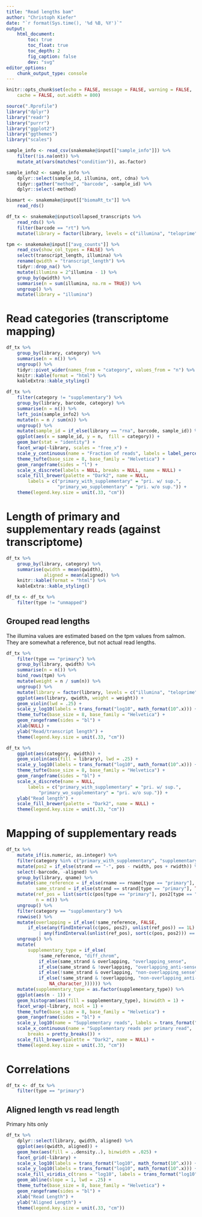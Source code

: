 ```yaml
---
title: "Read lengths bam"
author: "Christoph Kiefer"
date: "`r format(Sys.time(), '%d %B, %Y')`"
output:
    html_document:
        toc: true
        toc_float: true
        toc_depth: 2
        fig_caption: false
        dev: "svg"
editor_options:
    chunk_output_type: console
---
```


```r
knitr::opts_chunk$set(echo = FALSE, message = FALSE, warning = FALSE,
    cache = FALSE, out.width = 800)
```


```r
source(".Rprofile")
library("dplyr")
library("readr")
library("purrr")
library("ggplot2")
library("ggthemes")
library("scales")
```


```r
sample_info <- read_csv(snakemake@input[["sample_info"]]) %>% 
    filter(!is.na(ont)) %>%
    mutate_at(vars(matches("condition")), as.factor)

sample_info2 <- sample_info %>% 
    dplyr::select(sample_id, illumina, ont, cdna) %>% 
    tidyr::gather("method", "barcode", -sample_id) %>% 
    dplyr::select(-method) 

biomart <- snakemake@input[["biomaRt_tx"]] %>%
    read_rds()
```


```r
df_tx <- snakemake@input$collapsed_transcripts %>% 
    read_rds() %>% 
    filter(barcode == "rt") %>% 
    mutate(library = factor(library, levels = c("illumina", "teloprime", "cdna", "rna")))

tpm <- snakemake@input[["avg_counts"]] %>% 
    read_csv(show_col_types = FALSE) %>% 
    select(transcript_length, illumina) %>% 
    rename(qwidth = "transcript_length") %>%
    tidyr::drop_na() %>% 
    mutate(illumina = 2^illumina - 1) %>% 
    group_by(qwidth) %>% 
    summarise(n = sum(illumina, na.rm = TRUE)) %>% 
    ungroup() %>% 
    mutate(library = "illumina")
```

# Read categories (transcriptome mapping)

```r
df_tx %>% 
    group_by(library, category) %>% 
    summarise(n = n()) %>% 
    ungroup() %>% 
    tidyr::pivot_wider(names_from = "category", values_from = "n") %>% 
    knitr::kable(format = "html") %>%
    kableExtra::kable_styling()

df_tx %>% 
    filter(category != "supplementary") %>% 
    group_by(library, barcode, category) %>% 
    summarise(n = n()) %>% 
    left_join(sample_info2) %>%  
    mutate(n = n / sum(n)) %>% 
    ungroup() %>% 
    mutate(sample_id = if_else(library == "rna", barcode, sample_id)) %>% 
    ggplot(aes(x = sample_id, y = n,  fill = category)) +
    geom_bar(stat = "identity") +
    facet_wrap(~library, scales = "free_x") +
    scale_y_continuous(name = "Fraction of reads", labels = label_percent()) +
    theme_tufte(base_size = 8, base_family = "Helvetica") +
    geom_rangeframe(sides = "l") +
    scale_x_discrete(labels = NULL, breaks = NULL, name = NULL) +
    scale_fill_brewer(palette = "Dark2", name = NULL,
        labels = c("primary_with_supplementary" = "pri. w/ sup.",
                   "primary_wo_supplementary" = "pri. w/o sup.")) +
    theme(legend.key.size = unit(.33, "cm"))
```


# Length of primary and supplementary reads (against transcriptome)

```r
df_tx %>% 
    group_by(library, category) %>% 
    summarise(qwidth = mean(qwidth),
              aligned = mean(aligned)) %>% 
    knitr::kable(format = "html") %>%
    kableExtra::kable_styling()
```


```r
df_tx <- df_tx %>% 
    filter(type != "unmapped")
```


## Grouped read lengths

The illumina values are estimated based on the tpm values from salmon. They are
somewhat a reference, but not actual read lengths.

```r
df_tx %>% 
    filter(type == "primary") %>% 
    group_by(library, qwidth) %>% 
    summarise(n = n()) %>% 
    bind_rows(tpm) %>% 
    mutate(weight = n / sum(n)) %>% 
    ungroup() %>% 
    mutate(library = factor(library, levels = c("illumina", "teloprime", "cdna", "rna"))) %>% 
    ggplot(aes(library, qwidth, weight = weight)) +
    geom_violin(lwd = .25) +
    scale_y_log10(labels = trans_format("log10", math_format(10^.x))) +
    theme_tufte(base_size = 8, base_family = "Helvetica") +
    geom_rangeframe(sides = "bl") +
    xlab(NULL) + 
    ylab("Read/transcript length") +
    theme(legend.key.size = unit(.33, "cm"))
```


```r
df_tx %>% 
    ggplot(aes(category, qwidth)) + 
    geom_violin(aes(fill = library), lwd = .25) +
    scale_y_log10(labels = trans_format("log10", math_format(10^.x))) +
    theme_tufte(base_size = 8, base_family = "Helvetica") +
    geom_rangeframe(sides = "bl") +
    scale_x_discrete(name = NULL,
        labels = c("primary_with_supplementary" = "pri. w/ sup.",
            "primary_wo_supplementary" = "pri. w/o sup.")) +
    ylab("Read length") +
    scale_fill_brewer(palette = "Dark2", name = NULL) +
    theme(legend.key.size = unit(.33, "cm"))
```


<!-- ```{r, fig.width = 6.85 / 2, fig.asp = .65} -->
<!-- df_tx %>%  -->
<!--     ggplot(aes(category, aligned)) +  -->
<!--     geom_violin(aes(fill = library), lwd = .25) + -->
<!--     scale_y_log10(labels = trans_format("log10", math_format(10^.x))) + -->
<!--     theme_tufte(base_size = 8, base_family = "Helvetica") + -->
<!--     geom_rangeframe(sides = "bl") + -->
<!--     scale_x_discrete(name = NULL, -->
<!--         labels = c("primary_with_supplementary" = "pri. w/ sup.", -->
<!--             "primary_wo_supplementary" = "pri. w/o sup.")) +  -->
<!--     ylab("Aligned read length") + -->
<!--     scale_fill_brewer(palette = "Dark2", name = NULL) + -->
<!--     theme(legend.key.size = unit(.33, "cm")) -->
<!-- ``` -->


# Mapping of supplementary reads

```r
df_tx %>% 
    mutate_if(is.numeric, as.integer) %>% 
    filter(category %in% c("primary_with_supplementary", "supplementary")) %>% 
    mutate(pos2 = if_else(strand == "-", pos - rwidth, pos + rwidth)) %>% 
    select(-barcode, -aligned) %>% 
    group_by(library, qname) %>% 
    mutate(same_reference = if_else(rname == rname[type == "primary"], TRUE, FALSE),
           same_strand = if_else(strand == strand[type == "primary"], TRUE, FALSE)) %>%
    mutate(ref_pos = list(sort(c(pos[type == "primary"], pos2[type == "primary"]))),
           n = n()) %>% 
    ungroup() %>% 
    filter(category == "supplementary") %>% 
    rowwise() %>% 
    mutate(overlapping = if_else(!same_reference, FALSE,
        if_else(any(findInterval(c(pos, pos2), unlist(ref_pos)) == 1L)
            | any(findInterval(unlist(ref_pos), sort(c(pos, pos2))) == 1L), TRUE, FALSE))) %>% 
    ungroup() %>% 
    mutate(
        supplementary_type = if_else(
            !same_reference, "diff_chrom",
            if_else(same_strand & overlapping, "overlapping_sense",
            if_else(same_strand & !overlapping, "overlapping_anti-sense",
            if_else(!same_strand & overlapping, "non-overlapping_sense",
            if_else(!same_strand & !overlapping, "non-overlapping_anti-sense",
                NA_character_)))))) %>%
    mutate(supplementary_type = as.factor(supplementary_type)) %>%  
    ggplot(aes(n - 1)) +
    geom_histogram(aes(fill = supplementary_type), binwidth = 1) +
    facet_wrap(~library, ncol = 1) +
    theme_tufte(base_size = 8, base_family = "Helvetica") +
    geom_rangeframe(sides = "bl") +
    scale_y_log10(name = "Supplementary reads", labels = trans_format("log10", math_format(10^.x))) +
    scale_x_continuous(name = "Supplementary reads per primary read",
        breaks = pretty_breaks()) +
    scale_fill_brewer(palette = "Dark2", name = NULL) +
    theme(legend.key.size = unit(.33, "cm"))
```


# Correlations

```r
df_tx <- df_tx %>% 
    filter(type == "primary")
```


## Aligned length vs read length

Primary hits only

```r
df_tx %>% 
    dplyr::select(library, qwidth, aligned) %>% 
    ggplot(aes(qwidth, aligned)) +
    geom_hex(aes(fill = ..density..), binwidth = .025) +
    facet_grid(~library) +
    scale_x_log10(labels = trans_format("log10", math_format(10^.x))) +
    scale_y_log10(labels = trans_format("log10", math_format(10^.x))) +
    scale_fill_viridis_c(trans = "log10", labels = trans_format("log10", math_format(10^.x))) +
    geom_abline(slope = 1, lwd = .25) +
    theme_tufte(base_size = 8, base_family = "Helvetica") +
    geom_rangeframe(sides = "bl") +
    xlab("Read Length") + 
    ylab("Aligned Length") +
    theme(legend.key.size = unit(.33, "cm"))
```

